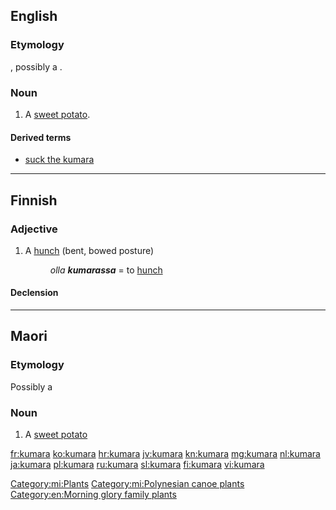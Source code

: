 ==English==

===Etymology===
{{borrowing|mi|kumara|lang=en}}, possibly a {{borrowing|qu|k'umar|lang=en|nocap=1}}.

===Noun===
{{en-noun|s|kumara}}

# {{label|en|New Zealand}} A [[sweet potato]].

====Derived terms====
* [[suck the kumara]]

----

==Finnish==

===Adjective===
{{fi-adj|kumar|ampi|in}}

# A [[hunch]] (bent, bowed posture)
#: ''olla '''kumarassa''''' = to [[hunch]]

====Declension====
{{fi-decl-koira|pos=adj|kumar|||a}}

----

==Maori==

===Etymology===
Possibly a {{borrowing|qu|k'umar|lang=mi|nocap=1}}

===Noun===
{{mi-noun}}

# A [[sweet potato]]

[[Category:mi:Plants]]
[[Category:mi:Polynesian canoe plants]]
[[Category:en:Morning glory family plants]]

[[fr:kumara]]
[[ko:kumara]]
[[hr:kumara]]
[[jv:kumara]]
[[kn:kumara]]
[[mg:kumara]]
[[nl:kumara]]
[[ja:kumara]]
[[pl:kumara]]
[[ru:kumara]]
[[sl:kumara]]
[[fi:kumara]]
[[vi:kumara]]